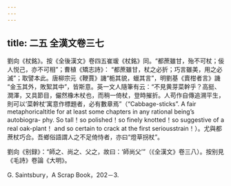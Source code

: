 ```yaml
---
---
---
```

title: 二五 全漢文卷三七
---




劉向《杖銘》。按《全後漢文》卷四五崔瑗《杖銘》同。“都蔗雖甘，殆不可杖；佞人悦己，亦不可相”；曹植《矯志詩》： “都蔗雖甘，杖之必折；巧言雖美，用之必滅”；取譬本此。唐柳宗元《鞭賈》譏“栀其貌，蠟其言”，明劉基《賣柑者言》譏 “金玉其外，敗絮其中”，皆斯意。英一文人隨筆有云：“不見黄芽菜幹乎？高挺、潤澤，又具節目，儼然橡木杖也，而稍一倚杖，登時摧折。人苟作自傳追溯平生，則可以‘菜幹杖’寓意作標題者，必有數章焉”（“Cabbage-sticks”. A fair metaphoricaltitle for at least some chapters in any rational being’s autobiogra- phy. So tall！so polished！so finely knotted！so suggestive of a real oak-plant！ and so certain to crack at the first seriousstrain！）。尤與都蔗杖巧合。吾鄉俗語謂人之不足倚恃者，亦曰“燈草拐杖”。

劉向《别録》：“師之、尚之、父之，故曰：‘師尚父’”（《全漢文》卷三八）。按别見《毛詩》卷論《大明》。

G. Saintsbury，A Scrap Book，202－3.